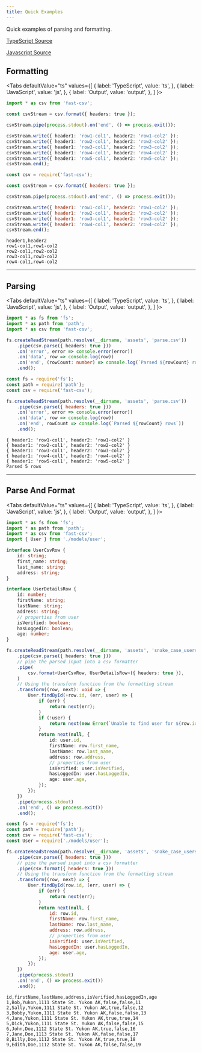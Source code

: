 ```yaml
---
title: Quick Examples
---
```



Quick examples of parsing and formatting.

[TypeScript Source](https://github.com/C2FO/fast-csv/tree/master/examples/fast-csv-ts)

[Javascript Source](https://github.com/C2FO/fast-csv/tree/master/examples/fast-csv-js)

## Formatting

<Tabs
  defaultValue="ts"
  values={[
    { label: 'TypeScript', value: 'ts', },
    { label: 'JavaScript', value: 'js', },
    { label: 'Output', value: 'output', },
  ]
}>
<TabItem value="ts">

```ts
import * as csv from 'fast-csv';

const csvStream = csv.format({ headers: true });

csvStream.pipe(process.stdout).on('end', () => process.exit());

csvStream.write({ header1: 'row1-col1', header2: 'row1-col2' });
csvStream.write({ header1: 'row2-col1', header2: 'row2-col2' });
csvStream.write({ header1: 'row3-col1', header2: 'row3-col2' });
csvStream.write({ header1: 'row4-col1', header2: 'row4-col2' });
csvStream.write({ header1: 'row5-col1', header2: 'row5-col2' });
csvStream.end();
```

</TabItem>
<TabItem value="js">

```js
const csv = require('fast-csv');

const csvStream = csv.format({ headers: true });

csvStream.pipe(process.stdout).on('end', () => process.exit());

csvStream.write({ header1: 'row1-col1', header2: 'row1-col2' });
csvStream.write({ header1: 'row2-col1', header2: 'row2-col2' });
csvStream.write({ header1: 'row3-col1', header2: 'row3-col2' });
csvStream.write({ header1: 'row4-col1', header2: 'row4-col2' });
csvStream.end();
```

</TabItem>
<TabItem value="output">

```
header1,header2
row1-col1,row1-col2
row2-col1,row2-col2
row3-col1,row3-col2
row4-col1,row4-col2
```

</TabItem>
</Tabs>

---

## Parsing

<Tabs
  defaultValue="ts"
  values={[
    { label: 'TypeScript', value: 'ts', },
    { label: 'JavaScript', value: 'js', },
    { label: 'Output', value: 'output', },
  ]
}>
<TabItem value="ts">

```ts
import * as fs from 'fs';
import * as path from 'path';
import * as csv from 'fast-csv';

fs.createReadStream(path.resolve(__dirname, 'assets', 'parse.csv'))
    .pipe(csv.parse({ headers: true }))
    .on('error', error => console.error(error))
    .on('data', row => console.log(row))
    .on('end', (rowCount: number) => console.log(`Parsed ${rowCount} rows`))
    .end();
```

</TabItem>
<TabItem value="js">

```js
const fs = require('fs');
const path = require('path');
const csv = require('fast-csv');

fs.createReadStream(path.resolve(__dirname, 'assets', 'parse.csv'))
    .pipe(csv.parse({ headers: true }))
    .on('error', error => console.error(error))
    .on('data', row => console.log(row))
    .on('end', rowCount => console.log(`Parsed ${rowCount} rows`))
    .end();
```

</TabItem>
<TabItem value="output">

```
{ header1: 'row1-col1', header2: 'row1-col2' }
{ header1: 'row2-col1', header2: 'row2-col2' }
{ header1: 'row3-col1', header2: 'row3-col2' }
{ header1: 'row4-col1', header2: 'row4-col2' }
{ header1: 'row5-col1', header2: 'row5-col2' }
Parsed 5 rows
```

</TabItem>
</Tabs>

---

## Parse And Format

<Tabs
  defaultValue="ts"
  values={[
    { label: 'TypeScript', value: 'ts', },
    { label: 'JavaScript', value: 'js', },
    { label: 'Output', value: 'output', },
  ]
}>
<TabItem value="ts">

```ts
import * as fs from 'fs';
import * as path from 'path';
import * as csv from 'fast-csv';
import { User } from './models/user';

interface UserCsvRow {
    id: string;
    first_name: string;
    last_name: string;
    address: string;
}

interface UserDetailsRow {
    id: number;
    firstName: string;
    lastName: string;
    address: string;
    // properties from user
    isVerified: boolean;
    hasLoggedIn: boolean;
    age: number;
}

fs.createReadStream(path.resolve(__dirname, 'assets', 'snake_case_users.csv'))
    .pipe(csv.parse({ headers: true }))
    // pipe the parsed input into a csv formatter
    .pipe(
        csv.format<UserCsvRow, UserDetailsRow>({ headers: true }),
    )
    // Using the transform function from the formatting stream
    .transform((row, next): void => {
        User.findById(+row.id, (err, user) => {
            if (err) {
                return next(err);
            }
            if (!user) {
                return next(new Error(`Unable to find user for ${row.id}`);
            }
            return next(null, {
                id: user.id,
                firstName: row.first_name,
                lastName: row.last_name,
                address: row.address,
                // properties from user
                isVerified: user.isVerified,
                hasLoggedIn: user.hasLoggedIn,
                age: user.age,
            });
        });
    })
    .pipe(process.stdout)
    .on('end', () => process.exit())
    .end();
```

</TabItem>
<TabItem value="js">

```js
const fs = require('fs');
const path = require('path');
const csv = require('fast-csv');
const User = require('./models/user');

fs.createReadStream(path.resolve(__dirname, 'assets', 'snake_case_users.csv'))
    .pipe(csv.parse({ headers: true }))
    // pipe the parsed input into a csv formatter
    .pipe(csv.format({ headers: true }))
    // Using the transform function from the formatting stream
    .transform((row, next) => {
        User.findById(row.id, (err, user) => {
            if (err) {
                return next(err);
            }
            return next(null, {
                id: row.id,
                firstName: row.first_name,
                lastName: row.last_name,
                address: row.address,
                // properties from user
                isVerified: user.isVerified,
                hasLoggedIn: user.hasLoggedIn,
                age: user.age,
            });
        });
    })
    .pipe(process.stdout)
    .on('end', () => process.exit())
    .end();
```

</TabItem>
<TabItem value="output">

```
id,firstName,lastName,address,isVerified,hasLoggedIn,age
1,Bob,Yukon,1111 State St. Yukon AK,false,false,11
2,Sally,Yukon,1111 State St. Yukon AK,true,false,12
3,Bobby,Yukon,1111 State St. Yukon AK,false,false,13
4,Jane,Yukon,1111 State St. Yukon AK,true,true,14
5,Dick,Yukon,1111 State St. Yukon AK,false,false,15
6,John,Doe,1112 State St. Yukon AK,true,false,16
7,Jane,Doe,1113 State St. Yukon AK,false,false,17
8,Billy,Doe,1112 State St. Yukon AK,true,true,18
9,Edith,Doe,1112 State St. Yukon AK,false,false,19
```

</TabItem>
</Tabs>
